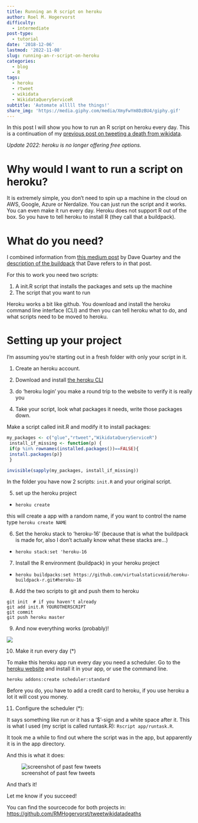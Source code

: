```yaml
---
title: Running an R script on heroku
author: Roel M. Hogervorst 
difficulty:
  - intermediate
post-type:
  - tutorial
date: '2018-12-06'
lastmod: '2022-11-08'
slug: running-an-r-script-on-heroku
categories:
  - blog
  - R
tags:
  - heroku
  - rtweet
  - wikidata
  - WikidataQueryServiceR
subtitle: 'Automate alllll the things!'
share_img: 'https://media.giphy.com/media/XmyFwYm8DzBU4/giphy.gif'
---
```


In this post I will show you how to run an R script on heroku every day. This is a continuation of my [previous post on tweeting a death from wikidata](https://blog.rmhogervorst.nl/blog/2018/11/19/tweeting-wikidata-info/). 

_Update 2022: heroku is no longer offering free options._

# Why would I want to run a script on heroku?

It is extremely simple, you don't need to spin up a machine in the cloud on AWS, Google, Azure or Nerdalize. You can just run the script and it works. You can even make it run every day. Heroku does not support R out of the box. So you have to tell heroku to install R (they call that a buildpack).

# What do you need?
I combined information from [this medium post](https://medium.com/@DaveQuartey/how-i-installed-r-on-heroku-ff8286233d2c) by Dave Quartey and the [description of the buildpack](https://github.com/virtualstaticvoid/heroku-buildpack-r/tree/heroku-16) that Dave refers to in that post.

For this to work you need two scripts:

1. A init.R script that installs the packages and sets up the machine
2. The script that you want to run

Heroku works a bit like github. 
You download and install the heroku command line interface (CLI) and then you can tell heroku what to do, and what scripts need to be moved to heroku. 

# Setting up your project
I'm assuming you're starting out in a fresh
folder with only your script in it.

1. Create an heroku account.
2. Download and install [the heroku CLI](https://devcenter.heroku.com/articles/heroku-cli)
3. do 'heroku login' you make a round trip to the website to verify it is really you


4. Take your script, look what packages it needs, write those packages down.

Make a script called init.R and modify 
it to install packages:

```r
my_packages <- c("glue","rtweet","WikidataQueryServiceR")
 install_if_missing <- function(p) {
 if(p %in% rownames(installed.packages())==FALSE){
 install.packages(p)}
 }

invisible(sapply(my_packages, install_if_missing))
```

In the folder you have now 2 scripts:
`init.R` and your original script. 

5. set up the heroku project

- `heroku create `

this will create a app with a random name, if you want to control the name type `heroku create NAME`

6. Set the heroku stack to 'heroku-16' (because that is what the buildpack is made for, also I don't actually know what these stacks are...)

- `heroku stack:set 'heroku-16`

7. Install the R environment (buildpack) in your heroku project

- `heroku buildpacks:set https://github.com/virtualstaticvoid/heroku-buildpack-r.git#heroku-16`

8. Add the two scripts to git and push them to heroku

```
git init  # if you haven't already
git add init.R YOUROTHERSCRIPT
git commit 
git push heroku master
```

9. And now everything works (probably)!

![](https://media.giphy.com/media/COvkHUsABRWwM/giphy.gif)


10. Make it run every day (*)

To make this heroku app run every day you need a scheduler. Go to the [heroku website](https://devcenter.heroku.com/articles/scheduler#installing-the-add-on) and install it in your app, or use the command line.

`heroku addons:create scheduler:standard`

Before you do, you have to add a credit card to heroku, if you use heroku a lot it will cost you money. 

11. Configure the scheduler (*):

It says something like run or it has a '$'-sign and a white space after it.
This is what I used (my script is called runtask.R):  `Rscript app/runtask.R`. 

It took me a while to find out where the script was in the app, but apparently it is in the app directory. 


And this is what it does:

![screenshot of past few tweets](/post/2018-12-06-running-an-r-script-on-heroku_files/Screenshot_2018-12-06 wikidata_people_bot ( WikidataB) Twitter.png)


And that's it! 

Let me know if you succeed!

You can find the sourcecode for both projects in: <https://github.com/RMHogervorst/tweetwikidatadeaths>